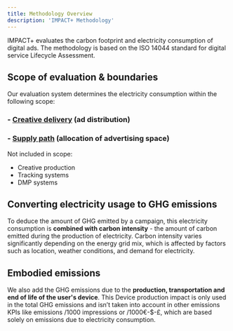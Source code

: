 ```yaml
---
title: Methodology Overview
description: 'IMPACT+ Methodology'
---
```


IMPACT+ evaluates the carbon footprint and electricity consumption of digital ads. The methodology is based on the ISO 14044 standard for digital service Lifecycle Assessment.

## **Scope of evaluation & boundaries**

Our evaluation system determines the electricity consumption within the following scope:

### - [Creative delivery](https://impact.mintlify.app/creativedelivery) (ad distribution)
### - [Supply path](https://impact.mintlify.app/supplypath.mdx) (allocation of advertising space)


<Tip>
Not included in scope:

- Creative production
- Tracking systems
- DMP systems
</Tip>


## Converting electricity usage to GHG emissions

To deduce the amount of GHG emitted by a campaign, this electricity consumption is **combined
with carbon intensity** - the amount of carbon emitted during the production of electricity. Carbon intensity varies significantly depending on the energy grid mix, which is affected by factors such as location, weather conditions, and demand for electricity.

## Embodied emissions

We also add the GHG emissions due to the **production, transportation and end of life of the user's device**. This Device production impact is only used in the total GHG emissions and isn’t taken into account in other emissions KPIs like emissions /1000 impressions or /1000€-$-£, which are based solely on emissions due to electricity consumption.

